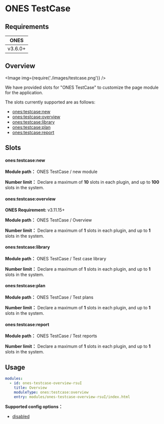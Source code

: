 # ONES TestCase

## Requirements

|  ONES   |
| :-----: |
| v3.6.0+ |

## Overview

<Image img={require('./images/testcase.png')} />

We have provided slots for "ONES TestCase" to customize the page module for the application.

The slots currently supported are as follows:

- [ones:testcase:new](#onestestcasenew)
- [ones:testcase:overview](#onestestcaseoverview)
- [ones:testcase:library](#onestestcaselibrary)
- [ones:testcase:plan](#onestestcaseplan)
- [ones:testcase:report](#onestestcasereport)

## Slots

#### ones:testcase:new

**Module path：** ONES TestCase / new module

**Number limit：** Declare a maximum of **10** slots in each plugin, and up to **100** slots in the system.

#### ones:testcase:overview

**ONES Requirement:** v3.11.15+

**Module path：** ONES TestCase / Overview

**Number limit：** Declare a maximum of **1** slots in each plugin, and up to **1** slots in the system.

#### ones:testcase:library

**Module path：** ONES TestCase / Test case library

**Number limit：** Declare a maximum of **1** slots in each plugin, and up to **1** slots in the system.

#### ones:testcase:plan

**Module path：** ONES TestCase / Test plans

**Number limit：** Declare a maximum of **1** slots in each plugin, and up to **1** slots in the system.

#### ones:testcase:report

**Module path：** ONES TestCase / Test reports

**Number limit：** Declare a maximum of **1** slots in each plugin, and up to **1** slots in the system.

## Usage

```yaml
modules:
  - id: ones-testcase-overview-rsuI
    title: Overview
    moduleType: ones:testcase:overview
    entry: modules/ones-testcase-overview-rsuI/index.html
```

**Supported config options：**

- [disabled](../../../../reference/config/plugin.yaml#disabled)
